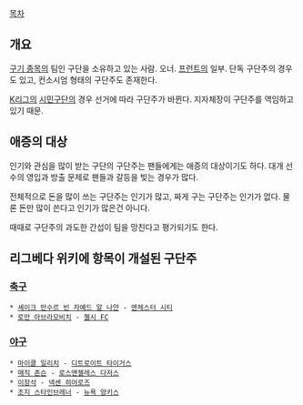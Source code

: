 [[목차]]
== 개요 ==
[[구기 종목]]의 팀인 구단을 소유하고 있는 사람. 오너. [[프런트]]의 일부. 단독 구단주의 경우도 있고, 컨소시엄 형태의 구단주도 존재한다.

[[K리그]]의 [[시민구단]]의 경우 선거에 따라 구단주가 바뀐다. 지자체장이 구단주를 역임하고 있기 때문.
== 애증의 대상 ==
인기와 관심을 많이 받는 구단의 구단주는 팬들에게는 애증의 대상이기도 하다. 대개 선수의 영입과 방출 문제로 팬들과 갈등을 빚는 경우가 많다.

전체적으로 돈을 많이 쓰는 구단주는 인기가 많고, 짜게 구는 구단주는 인기가 없다. 물론 돈만 많이 쓴다고 인기가 많은건 아니다.

때때로 구단주의 과도한 간섭이 팀을 망친다고 평가되기도 한다.

== 리그베다 위키에 항목이 개설된 구단주 ==
=== [[축구]] ===
 * [[셰이크 만수르 빈 자예드 알 나얀]] - [[맨체스터 시티]]
 * [[로만 아브라모비치]] - [[첼시 FC]]

=== [[야구]] ===
 * [[마이클 일리치]] - [[디트로이트 타이거스]]
 * [[매직 존슨]] - [[로스앤젤레스 다저스]]
 * [[이장석]] - [[넥센 히어로즈]]
 * [[조지 스타인브레너]] - [[뉴욕 양키스]]

